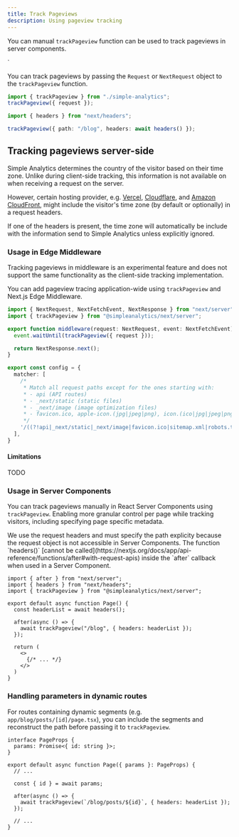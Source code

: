 ```yaml
---
title: Track Pageviews
description: Using pageview tracking
---
```


You can manual `trackPageview` function can be used to track pageviews in server components.

`

You can track pageviews by passing the `Request` or `NextRequest` object to the `trackPageview` function.

```ts
import { trackPageview } from "./simple-analytics";
trackPageview({ request });
```


```ts
import { headers } from "next/headers";

trackPageview({ path: "/blog", headers: await headers() });
```

## Tracking pageviews server-side

<Callout title="">
  Simple Analytics determines the country of the visitor based on their time zone. 
  Unlike during client-side tracking, this information is not available on when receiving a request on the server.
</Callout>

However, certain hosting provider, e.g. [Vercel](https://vercel.com/docs/edge-network/headers/request-headers), [Cloudflare](https://developers.cloudflare.com/rules/transform/managed-transforms/reference/), and [Amazon CloudFront](https://docs.aws.amazon.com/AmazonCloudFront/latest/DeveloperGuide/adding-cloudfront-headers.html), might include the visitor's time zone (by default or optionally) in a request headers.

If one of the headers is present, the time zone will automatically be include with the information send to Simple Analytics unless explicitly ignored.


### Usage in Edge Middleware

<Callout title="This feature is experimental" type="warn">
Tracking pageviews in middleware is an experimental feature and does not support the same functionality as the client-side tracking implementation.
</Callout>

You can add pageview tracing application-wide using `trackPageview` and Next.js Edge Middleware.

```ts title="middleware.ts"
import { NextRequest, NextFetchEvent, NextResponse } from "next/server";
import { trackPageview } from "@simpleanalytics/next/server";

export function middleware(request: NextRequest, event: NextFetchEvent) {
  event.waitUntil(trackPageview({ request }));

  return NextResponse.next();
}

export const config = {
  matcher: [
    /*
     * Match all request paths except for the ones starting with:
     * - api (API routes)
     * - _next/static (static files)
     * - _next/image (image optimization files)
     * - favicon.ico, apple-icon.(jpg|jpeg|png), icon.(ico|jpg|jpeg|png|svg), sitemap.xml, robots.txt (metadata files)
     */
    '/((?!api|_next/static|_next/image|favicon.ico|sitemap.xml|robots.txt|apple-icon\.(?:jpg|jpeg|png)|icon\.(?:ico|jpg|jpeg|png|svg)).*)',
  ],
}
```

#### Limitations

TODO



### Usage in Server Components

You can track pageviews manually in React Server Components using `trackPageview`. 
Enabling more granular control per page while tracking visitors, including specifying page specific metadata.

<Callout title="Usage without request object">
We use the request headers and must specify the path explicity because the request object is not accessible in Server Components.
</Callout>


<Callout type="warn">
The function `headers()` [cannot be called](https://nextjs.org/docs/app/api-reference/functions/after#with-request-apis) inside the `after` callback when used in a Server Component.
</Callout>

```tsx title="app/blog/page.tsx"
import { after } from "next/server";
import { headers } from "next/headers";
import { trackPageview } from "@simpleanalytics/next/server";

export default async function Page() {
  const headerList = await headers();

  after(async () => {
    await trackPageview("/blog", { headers: headerList });
  });

  return (
    <> 
      {/* ... */}
    </>
  )
}
```

### Handling parameters in dynamic routes

For routes containing dynamic segments (e.g. `app/blog/posts/[id]/page.tsx`), you can include the segments and reconstruct the path before passing it to `trackPageview`.

```tsx title="app/blog/posts/[id]/page.tsx"
interface PageProps {
  params: Promise<{ id: string }>;
}

export default async function Page({ params }: PageProps) {
  // ...

  const { id } = await params;

  after(async () => {
    await trackPageview(`/blog/posts/${id}`, { headers: headerList });
  });

  // ...
}
```